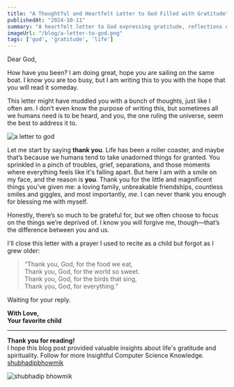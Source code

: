 ```yaml
---
title: "A Thoughtful and Heartfelt Letter to God Filled with Gratitude"
publishedAt: "2024-10-11"
summary: "A heartfelt letter to God expressing gratitude, reflections on life, and a forgotten childhood prayer."
imageUrl: "/blog/a-letter-to-god.png"
tags: ['god', 'gratitude', 'life']
---
```


Dear God,

How have you been? I am doing great, hope you are sailing on the same boat. I know you are too busy, but I am writing this to you with the hope that you will read it someday.

This letter might have muddled you with a bunch of thoughts, just like I often am. I don’t even know the purpose of writing this, but sometimes all we humans need is to be heard, and you, the one ruling the universe, seem the best to address it to.

![a letter to god](/blog/a-letter-to-god.png "a letter to god")

Let me start by saying **thank you**. Life has been a roller coaster, and maybe that’s because we humans tend to take unadorned things for granted. You sprinkled in a pinch of troubles, grief, separations, and those moments where everything feels like it's falling apart. But here I am with a smile on my face, and the reason is **you**. Thank you for the little and magnificent things you've given me: a loving family, unbreakable friendships, countless smiles and giggles, and most importantly, _me_. I can never thank you enough for blessing me with myself.

Honestly, there’s so much to be grateful for, but we often choose to focus on the things we’re deprived of. I know you will forgive me, though—that’s the difference between you and us.

I'll close this letter with a prayer I used to recite as a child but forgot as I grew older:

> “Thank you, God, for the food we eat,  
> Thank you, God, for the world so sweet.  
> Thank you, God, for the birds that sing,  
> Thank you, God, for everything.”

Waiting for your reply.

**With Love,  
Your favorite child**

---

**Thank you for reading!**  
I hope this blog post provided valuable insights about life's gratitude and spirituality. Follow for more Insightful Computer Science Knowledge. [shubhadipbhowmik](https://shubhadip.bio.link/)

![shubhadip bhowmik](https://dev-to-uploads.s3.amazonaws.com/uploads/articles/ld0p3gepsury0nh9hi34.png)